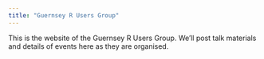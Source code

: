 ```yaml
---
title: "Guernsey R Users Group"
---
```


This is the website of the Guernsey R Users Group.
We'll post talk materials and details of events here as they are organised.